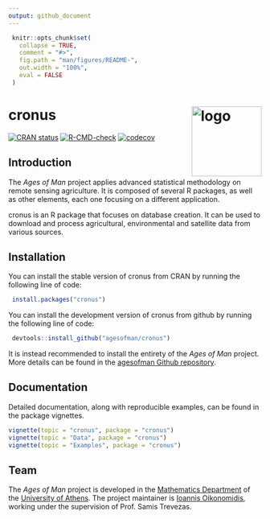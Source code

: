 ```yaml
---
output: github_document
---
```


<!-- README.md is generated from README.Rmd. Please edit that file -->

```r
 knitr::opts_chunk$set(
   collapse = TRUE,
   comment = "#>",
   fig.path = "man/figures/README-",
   out.width = "100%",
   eval = FALSE
 )
```

# cronus <img src='man/figures/logo.png' align="right" height="139" alt="logo"/>

<!-- badges: start -->
[![CRAN status](https://www.r-pkg.org/badges/version/cronus)](https://CRAN.R-project.org/package=cronus)
[![R-CMD-check](https://github.com/agesofman/cronus/actions/workflows/R-CMD-check.yaml/badge.svg)](https://github.com/agesofman/cronus/actions/workflows/R-CMD-check.yaml)
[![codecov](https://codecov.io/gh/agesofman/cronus/branch/main/graph/badge.svg?token=HCS4JG9EL7)](https://codecov.io/gh/agesofman/cronus)
<!-- badges: end -->

## Introduction

The *Ages of Man* project applies advanced statistical methodology on remote sensing agriculture. It is composed of several R packages, as well as other elements, each one focusing on a different application.

cronus is an R package that focuses on database creation. It can be used to download and process agricultural, environmental and satellite data from various sources. 

## Installation

You can install the stable version of cronus from CRAN by running the following line of code:

```r
 install.packages("cronus")
```

You can install the development version of cronus from github by running the following line of code:

```r
 devtools::install_github("agesofman/cronus")
```

It is instead recommended to install the entirety of the *Ages of Man* project. More details can be found in the [agesofman Github repository](https://github.com/agesofman/agesofman "agesofman Github repository").

## Documentation

Detailed documentation, along with reproducible examples, can be found in the package vignettes.

```r
vignette(topic = "cronus", package = "cronus")
vignette(topic = "Data", package = "cronus")
vignette(topic = "Examples", package = "cronus")
```

## Team

The *Ages of Man* project is developed in the 
[Mathematics Department](https://en.math.uoa.gr/ "Mathematics Department Homepage") of the [University of Athens](https://en.uoa.gr/ "University of Athens Homepage"). The project maintainer is [Ioannis Oikonomidis](http://users.uoa.gr/~goikon/ "Ioannis Oikonomidis Homepage"), working under the supervision of Prof. Samis Trevezas.
